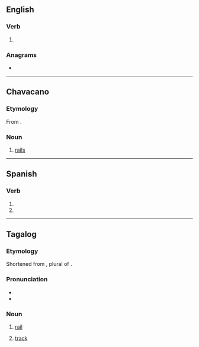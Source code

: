 ==English==

===Verb===
{{head|en|verb form}}

# {{en-third-person singular of|rile}}

===Anagrams===
* {{anagrams|en|a=eilrs|Ilers|Isler|Reils|Riels|Siler|liers|lires|riels|risel|slier}}

----

==Chavacano==

===Etymology===
From {{inh|cbk|es|[[carrile]]s|t=tracks}}.

===Noun===
{{head|cbk|noun}}

# [[rail]]s {{gloss|of a railroad}}

----

==Spanish==

===Verb===
{{head|es|verb form}}

# {{es-verb form of|rilarse|ending=-ar|mood=subjunctive|tense=present|number=s|person=2|formal=n}}
# {{es-verb form of|rilarse|ending=-ar|mood=imperative|number=s|person=2|formal=n|sense=negative}}

----
==Tagalog==

===Etymology===
Shortened from {{der|tl|es|carriles}}, plural of {{m|tl|carril}}.

===Pronunciation===
* {{hyphenation|tl|ri|les}}
* {{tl-IPA}}

===Noun===
{{tl-noun}}

# [[rail]] {{gloss|metal bar that makes the track of a railroad}}
# {{lb|tl|rail transport}} [[track]]